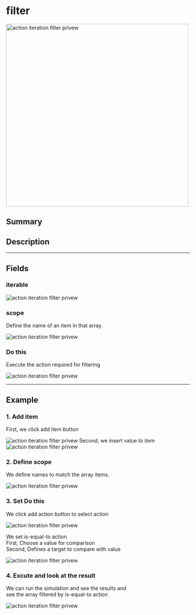 
# filter

<img
  alt="action iteration filter privew"
  src={ActionIterationFilter}
  width="500px"
/>

## Summary

<Tooltip components={props.components} />

## Description

<Description components={props.components} />

---

## Fields

### iterable

<Field0 components={props.components} />

<img alt="action iteration filter privew" src={FiledIterable} />

<Field1 components={props.components} />

### scope

Define the name of an item in that array.

<img alt="action iteration filter privew" src={FiledScope} />

<Field2 components={props.components} />

### Do this

Execute the action required for filtering

<img alt="action iteration filter privew" src={FiledDoThis} />

---

## Example

### 1. Add item

First, we click add item button

<img alt="action iteration filter privew" src={Example1} />
Second, we insert value to item
<img alt="action iteration filter privew" src={Example2} />

### 2. Define scope

We define names to match the array items.

<img alt="action iteration filter privew" src={Example3} />

### 3. Set Do this

We click add action button to select action

<img alt="action iteration filter privew" src={Example4} />

We set is-equal-to action<br/>
First, Choose a value for comparison <br/>
Second, Defines a target to compare with value

<img alt="action iteration filter privew" src={Example5} />

### 4. Excute and look at the result

We can run the simulation and see the results and <br/>
see the array filtered by is-equal-to action

<img alt="action iteration filter privew" src={Example6} />
